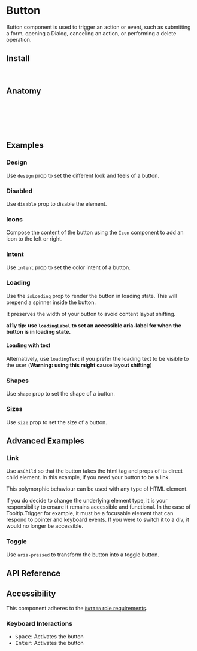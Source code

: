 
<Meta of={ButtonStories} />

# Button

Button component is used to trigger an action or event, such as submitting a form, opening a Dialog, canceling an action, or performing a delete operation.

<Canvas of={ButtonStories.Default} />

## Install

```sh
npm install @spark-ui/ui
```

## Anatomy

```js
import { Button } from '@spark-ui/ui/button'

export default () => (
  <Button />
);
```

## Examples

### Design

Use `design` prop to set the different look and feels of a button.

<Canvas of={ButtonStories.Design} />

### Disabled

Use `disable` prop to disable the element.

<Canvas of={ButtonStories.Disabled} />

### Icons

Compose the content of the button using the `Icon` component to add an icon to the left or right.

<Canvas of={ButtonStories.Icons} />

### Intent

Use `intent` prop to set the color intent of a button.

<Canvas of={ButtonStories.Intent} />

### Loading

Use the `isLoading` prop to render the button in loading state.
This will prepend a spinner inside the button.

It preserves the width of your button to avoid content layout shifting.

**a11y tip: use `loadingLabel` to set an accessible aria-label for when the button is in loading state.**

<Canvas of={ButtonStories.Loading} />

#### Loading with text

Alternatively, use `loadingText` if you prefer the loading text to be visible to the user (**Warning: using this might cause layout shifting**)

<Canvas of={ButtonStories.LoadingWithText} />

### Shapes

Use `shape` prop to set the shape of a button.

<Canvas of={ButtonStories.Shapes} />

### Sizes

Use `size` prop to set the size of a button.

<Canvas of={ButtonStories.Sizes} />

## Advanced Examples

### Link

Use `asChild` so that the button takes the html tag and props of its direct child element.
In this example, if you need your button to be a link.

This polymorphic behaviour can be used with any type of HTML element.

<Callout kind="warning">
  If you do decide to change the underlying element type, it is your responsibility to ensure it
  remains accessible and functional. In the case of Tooltip.Trigger for example, it must be a
  focusable element that can respond to pointer and keyboard events. If you were to switch it to a
  div, it would no longer be accessible.
</Callout>

<Canvas of={ButtonStories.Link} />

### Toggle

Use `aria-pressed` to transform the button into a toggle button.

<Canvas of={ButtonStories.Toggle} />

## API Reference

<ArgTypes of={Button} />

## Accessibility

<A11yReport of="button" />

This component adheres to the [`button` role requirements](https://www.w3.org/WAI/ARIA/apg/patterns/button).

### Keyboard Interactions

- <Kbd>Space</Kbd>: Activates the button
- <Kbd>Enter</Kbd>: Activates the button
